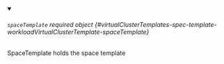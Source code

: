 


<details className="config-field" data-expandable="true" open>
<summary>

###### `spaceTemplate` <span className="config-field-required" data-required="false">required</span> <span className="config-field-type">object</span> <span className="config-field-default"></span> <span className="config-field-enum"></span> {#virtualClusterTemplates-spec-template-workloadVirtualClusterTemplate-spaceTemplate}

SpaceTemplate holds the space template

</summary>

<PartialSpaceTemplatereference />


</details>

